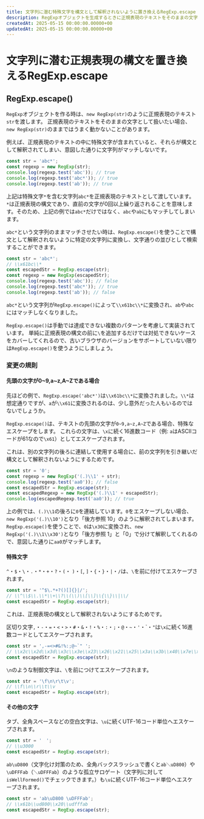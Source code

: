 ```yaml
---
title: 文字列に潜む特殊文字を構文として解釈されないように置き換えるRegExp.escape
description: RegExpオブジェクトを生成するときに正規表現のテキストをそのままの文字として扱いたい時があります。これまでは手動でエスケープする必要がありましたが、RegExp.escape()を使うことで構文として解釈されないような文字列に変換し、文字通りの並びとして検索できます。RegExp.escapeを使ってエスケープ漏れとは縁のない生活を送りましょう。
createdAt: 2025-05-15 00:00:00.00000+00
updatedAt: 2025-05-15 00:00:00.00000+00
---
```



# 文字列に潜む正規表現の構文を置き換えるRegExp.escape

<BaselineStatus featureId="regexp-escape"></BaselineStatus>

## RegExp.escape()

`RegExp`オブジェクトを作る時は、`new RegExp(str)`のように正規表現のテキスト`str`を渡します。
正規表現のテキストをそのままの文字として扱いたい場合、`new RegExp(str)`のままではうまく動かないことがあります。

例えば、正規表現のテキストの中に特殊文字が含まれていると、それらが構文として解釈されてしまい、意図した通りに文字列がマッチしないです。

```ts
const str = 'abc*';
const regexp = new RegExp(str);
console.log(regexp.test('abc')); // true
console.log(regexp.test('abc*')); // true
console.log(regexp.test('ab')); // true
```

上記は特殊文字`*`を含む文字列`abc*`を正規表現のテキストとして渡しています。
`*`は正規表現の構文であり、直前の文字が0回以上繰り返されることを意味します。そのため、上記の例では`abc*`だけではなく、`abc`や`ab`にもマッチしてしまいます。

`abc*`という文字列のままマッチさせたい時は、`RegExp.escape()`を使うことで構文として解釈されないように特定の文字列に変換し、文字通りの並びとして検索することができます。

```ts
const str = 'abc*';
// \\x61bc\\*
const escapedStr = RegExp.escape(str);
const regexp = new RegExp(escapedStr);
console.log(regexp.test('abc')); // false
console.log(regexp.test('abc*')); // true
console.log(regexp.test('ab')); // false
```

`abc*`という文字列が`RegExp.escape()`によって`\\x61bc\\*`に変換され、`ab`や`abc`にはマッチしなくなりました。

`RegExp.escape()`は手動では達成できない複数のパターンを考慮して実装されています。
単純に正規表現の構文の前に`\`を追加するだけでは対処できないケースをカバーしてくれるので、古いブラウザのバージョンをサポートしていない限りは`RegExp.escape()`を使うようにしましょう。

### 変更の規則

#### 先頭の文字が0~9,a~z,A~Zである場合

先ほどの例で、`RegExp.escape('abc*')`は`\\x61bc\\*`に変換されました。`\\*`は想定通りですが、`a`が`\\x61`に変換されるのは、少し意外だった人もいるのではないでしょうか。

`RegExp.escape()`は、テキストの先頭の文字が`0~9,a~z,A~Z`である場合、特殊なエスケープをします。
これらの文字は、`\x`に続く16進数コード（例: `a`はASCIIコードが61なので`\x61`）としてエスケープされます。

これは、別の文字列の後ろに連結して使用する場合に、前の文字列を引き継いだ構文として解釈されないようにするためです。

```ts
const str = '0';
const regexp = new RegExp('(.)\\1' + str);
console.log(regexp.test('aa0')); // false
const escapedStr = RegExp.escape(str);
const escapedRegexp = new RegExp('(.)\\1' + escapedStr);
console.log(escapedRegexp.test('aa0')); // true
```

上の例では、`(.)\\1`の後ろに`0`を連結しています。`0`をエスケープしない場合、`new RegExp('(.)\\10')`となり「後方参照 10」のように解釈されてしまいます。
`RegExp.escape()`を使うことで、`0`は`\x30`に変換され、`new RegExp('(.)\\1\\x30')`となり「後方参照 1」と「0」で分けて解釈してくれるので、意図した通りに`aa0`がマッチします。

#### 特殊文字

`^`・`$`・`\`・`.`・`*`・`+`・`?`・`(`・ `)`・`[`, `]`・`{`・`}`・`|`・`/`は、`\`を前に付けてエスケープされます。

```ts
const str = '^$\.*+?()[]{}|/';
// \\^\\$\\.\\*\\+\\?\\(\\)\\[\\]\\{\\}\\|\\/
const escapedStr = RegExp.escape(str);
```

これは、正規表現の構文として解釈されないようにするためです。

区切り文字`,`・`-`・`=`・`<`・`>`・`#`・`&`・`!`・`%`・`:`・`;`・`@`・`~`・`'`・\`・`"`は`\x`に続く16進数コードとしてエスケープされます。

```ts
const str = ',-=<>#&!%:;@~`" ';
// \\x2c\\x2d\\x3d\\x3c\\x3e\\x23\\x26\\x21\\x25\\x3a\\x3b\\x40\\x7e\\x60\\x22\\x20
const escapedStr = RegExp.escape(str);
```

`\n`のような制御文字は、`\`を前につけてエスケープされます。

```ts
const str = '\f\n\r\t\v';
// \\f\\n\\r\\t\\v
const escapedStr = RegExp.escape(str);
```

#### その他の文字

タブ、全角スペースなどの空白文字は、`\u`に続くUTF-16コード単位へエスケープされます。

```ts
const str = '　';
// \\u3000
const escapedStr = RegExp.escape(str);
```

`ab\uD800`（文字化け対策のため、全角バックスラッシュで書くと`ab＼uD800`）や`\uDFFFab`（`＼uDFFFab`）のような孤立サロゲート（文字列に対して`isWellFormed()`でチェックできます。）も`\u`に続くUTF-16コード単位へエスケープされます。

```ts
const str = 'ab\uD800 \uDFFFab';
// \\x61b\\ud800\\x20\\udfffab
const escapedStr = RegExp.escape(str);
```
